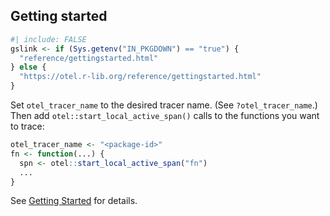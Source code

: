 ## Getting started

```r
#| include: FALSE
gslink <- if (Sys.getenv("IN_PKGDOWN") == "true") {
  "reference/gettingstarted.html"
} else {
  "https://otel.r-lib.org/reference/gettingstarted.html"
}
```

Set `otel_tracer_name` to the desired tracer name. (See `?otel_tracer_name`.)
Then add `otel::start_local_active_span()` calls to the functions you want
to trace:

```r
otel_tracer_name <- "<package-id>"
fn <- function(...) {
  spn <- otel::start_local_active_span("fn")
  ...
}
```

See [Getting Started](`r gslink`) for details.

